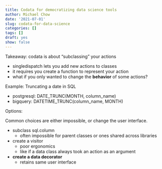 ```yaml
---
title: Codata for democratizing data science tools
author: Michael Chow
date: '2021-07-01'
slug: codata-for-data-science
categories: []
tags: []
draft: yes
show: false
---
```


Takeaway: codata is about "subclassing" your actions

* singledispatch lets you add new actions to classes
* it requires you create a function to represent your action
* what if you only wanted to change the **behavior** of some actions?

Example: Truncating a date in SQL

* postgresql: DATE_TRUNC(MONTH, column_name)
* bigquery: DATETIME_TRUNC(column_name, MONTH)

Options:

Common choices are either impossible, or change the user interface.

* subclass sql.column
  - often impossible for parent classes or ones shared across libraries
* create a visitor
  - poor ergonomics
  - like if a data class always took an action as an argument
* **create a data decorator**
  - retains same user interface




